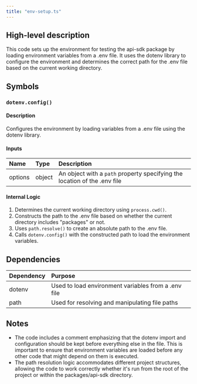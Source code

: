 ```yaml
---
title: "env-setup.ts"
---
```


## High-level description
This code sets up the environment for testing the api-sdk package by loading environment variables from a .env file. It uses the dotenv library to configure the environment and determines the correct path for the .env file based on the current working directory.

## Symbols

### `dotenv.config()`
#### Description
Configures the environment by loading variables from a .env file using the dotenv library.

#### Inputs
| Name | Type | Description |
|:-----|:-----|:------------|
| options | object | An object with a `path` property specifying the location of the .env file |

#### Internal Logic
1. Determines the current working directory using `process.cwd()`.
2. Constructs the path to the .env file based on whether the current directory includes "packages" or not.
3. Uses `path.resolve()` to create an absolute path to the .env file.
4. Calls `dotenv.config()` with the constructed path to load the environment variables.

## Dependencies
| Dependency | Purpose |
|:-----------|:--------|
| dotenv | Used to load environment variables from a .env file |
| path | Used for resolving and manipulating file paths |

## Notes
- The code includes a comment emphasizing that the dotenv import and configuration should be kept before everything else in the file. This is important to ensure that environment variables are loaded before any other code that might depend on them is executed.
- The path resolution logic accommodates different project structures, allowing the code to work correctly whether it's run from the root of the project or within the packages/api-sdk directory.